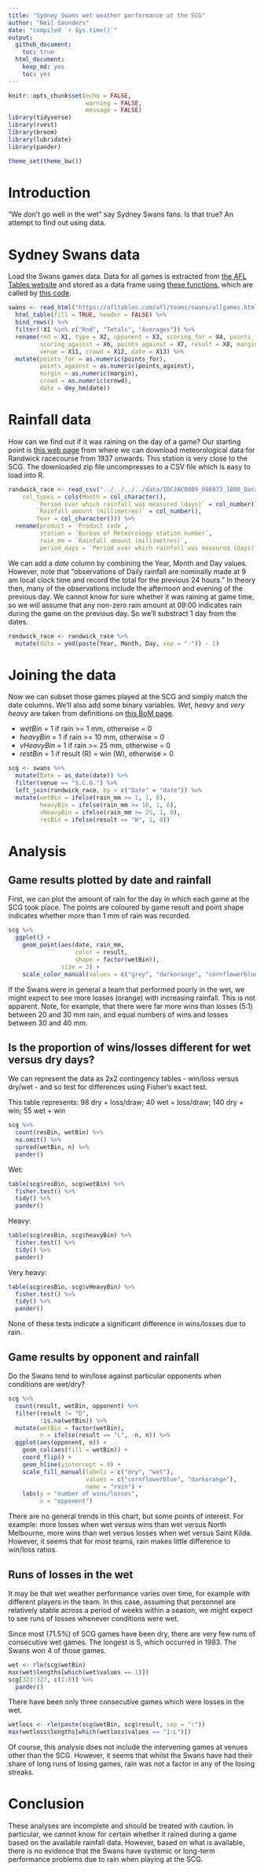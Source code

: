 ```yaml
---
title: "Sydney Swans wet weather performance at the SCG"
author: "Neil Saunders"
date: "compiled `r Sys.time()`"
output:
  github_document:
    toc: true
  html_document: 
    keep_md: yes
    toc: yes
---
```


```r
knitr::opts_chunk$set(echo = FALSE,
                      warning = FALSE,
                      message = FALSE)
library(tidyverse)
library(rvest)
library(broom)
library(lubridate)
library(pander)

theme_set(theme_bw())
```

# Introduction
"We don't go well in the wet" say Sydney Swans fans. Is that true? An attempt to find out using data.

# Sydney Swans data
Load the Swans games data. Data for all games is extracted from [the AFL Tables website](http://afltables.com/afl/teams/swans/allgames.html) and stored as a data frame using [these functions](https://github.com/neilfws/aflstats/blob/master/code/R/afltables.R), which are called by [this code](https://github.com/neilfws/aflstats/blob/master/code/R/plotHalfwayPercent.R).

```r
swans <- read_html("https://afltables.com/afl/teams/swans/allgames.html") %>% 
  html_table(fill = TRUE, header = FALSE) %>% 
  bind_rows() %>% 
  filter(!X1 %in% c("Rnd", "Totals", "Averages")) %>%
  rename(rnd = X1, type = X2, opponent = X3, scoring_for = X4, points_for = X5, 
         scoring_against = X6, points_against = X7, result = X8, margin = X9, wdl = X10, 
         venue = X11, crowd = X12, date = X13) %>% 
  mutate(points_for = as.numeric(points_for), 
         points_against = as.numeric(points_against), 
         margin = as.numeric(margin), 
         crowd = as.numeric(crowd), 
         date = dmy_hm(date))
```

# Rainfall data
How can we find out if it was raining on the day of a game? Our starting point is [this web page](http://www.bom.gov.au/climate/data/stations/) from where we can download meteorological data for Randwick racecourse from 1937 onwards. This station is very close to the SCG. The downloaded zip file uncompresses to a CSV file which is easy to load into R.
```r
randwick_race <- read_csv("../../../../data/IDCJAC0009_066073_1800_Data.csv", 
    col_types = cols(Month = col_character(), 
        `Period over which rainfall was measured (days)` = col_number(), 
        `Rainfall amount (millimetres)` = col_number(), 
        Year = col_character())) %>% 
  rename(product = `Product code`, 
         station = `Bureau of Meteorology station number`, 
         rain_mm = `Rainfall amount (millimetres)`, 
         period_days = `Period over which rainfall was measured (days)`)
```

We can add a _date_ column by combining the Year, Month and Day values. However, note that "observations of Daily rainfall are nominally made at 9 am local clock time and record the total for the previous 24 hours." In theory then, many of the observations include the afternoon and evening of the previous day. We cannot know for sure whether it was raining at game time, so we will assume that any non-zero rain amount at 09:00 indicates rain during the game on the previous day. So we'll substract 1 day from the dates.

```r
randwick_race <- randwick_race %>% 
  mutate(date = ymd(paste(Year, Month, Day, sep = "-")) - 1)
```

# Joining the data
Now we can subset those games played at the SCG and simply match the date columns. We'll also add some binary variables. _Wet_, _heavy_ and _very heavy_ are taken from definitions on [this BoM page](http://www.bom.gov.au/climate/data-services/content/faqs-elements.html).

* _wetBin_    = 1 if rain >= 1 mm, otherwise = 0
* _heavyBin_  = 1 if rain >= 10 mm, otherwise = 0
* _vHeavyBin_ = 1 if rain >= 25 mm, otherwise = 0
* _restBin_   = 1 if result (R) = win (W), otherwise = 0

```r
scg <- swans %>% 
  mutate(Date = as_date(date)) %>% 
  filter(venue == "S.C.G.") %>% 
  left_join(randwick_race, by = c("Date" = "date")) %>% 
  mutate(wetBin = ifelse(rain_mm >= 1, 1, 0), 
         heavyBin = ifelse(rain_mm >= 10, 1, 0), 
         vHeavyBin = ifelse(rain_mm >= 25, 1, 0),
         resBin = ifelse(result == "W", 1, 0))
```

# Analysis
## Game results plotted by date and rainfall
First, we can plot the amount of rain for the day in which each game at the SCG took place. The points are coloured by game result and point shape indicates whether more than 1 mm of rain was recorded.
```r
scg %>%
  ggplot() + 
    geom_point(aes(date, rain_mm, 
                   color = result, 
                   shape = factor(wetBin)), 
               size = 3) + 
    scale_color_manual(values = c("grey", "darkorange", "cornflowerblue"))
```

If the Swans were in general a team that performed poorly in the wet, we might expect to see more losses (orange) with increasing rainfall. This is not apparent. Note, for example, that there were far more wins than losses (5:1) between 20 and 30 mm rain, and equal numbers of wins and losses between 30 and 40 mm.

## Is the proportion of wins/losses different for wet versus dry days?
We can represent the data as 2x2 contingency tables - win/loss versus dry/wet - and so test for differences using Fisher's exact test.

This table represents: 98 dry + loss/draw; 40 wet + loss/draw; 140 dry + win; 55 wet + win
```r
scg %>% 
  count(resBin, wetBin) %>% 
  na.omit() %>% 
  spread(wetBin, n) %>%
  pander()
```

Wet:
```r
table(scg$resBin, scg$wetBin) %>%
  fisher.test() %>%
  tidy() %>%
  pander()
```

Heavy:
```r
table(scg$resBin, scg$heavyBin) %>%
  fisher.test() %>%
  tidy() %>%
  pander()
```

Very heavy:
```r
table(scg$resBin, scg$vHeavyBin) %>%
  fisher.test() %>%
  tidy() %>%
  pander()
```

None of these tests indicate a significant difference in wins/losses due to rain.

## Game results by opponent and rainfall
Do the Swans tend to win/lose against particular opponents when conditions are wet/dry?

```r
scg %>% 
  count(result, wetBin, opponent) %>% 
  filter(result != "D", 
         !is.na(wetBin)) %>% 
  mutate(wetBin = factor(wetBin), 
         n = ifelse(result == "L", -n, n)) %>% 
  ggplot(aes(opponent, n)) + 
    geom_col(aes(fill = wetBin)) + 
    coord_flip() + 
    geom_hline(yintercept = 0) + 
    scale_fill_manual(labels = c("dry", "wet"), 
                      values = c("cornflowerblue", "darkorange"), 
                      name = "rain") + 
    labs(y = "number of wins/losses", 
         x = "opponent")
```

There are no general trends in this chart, but some points of interest. For example: more losses when wet versus wins than wet versus North Melbourne, more wins than wet versus losses when wet versus Saint Kilda. However, it seems that for most teams, rain makes little difference to win/loss ratios.

## Runs of losses in the wet
It may be that wet weather performance varies over time, for example with different players in the team. In this case, assuming that personnel are relatively stable across a period of weeks within a season, we might expect to see runs of losses whenever conditions were wet.

Since most (71.5%) of SCG games have been dry, there are very few runs of consecutive wet games. The longest is 5, which occurred in 1983. The Swans won 4 of those games.
```r
wet <- rle(scg$wetBin)
max(wet$lengths[which(wet$values == 1)])
scg[323:327, c(1:8)] %>%
  pander()
```

There have been only three consecutive games which were losses in the wet.
```r
wetloss <- rle(paste(scg$wetBin, scg$result, sep = ":"))
max(wetloss$lengths[which(wetloss$values == "1:L")])
```

Of course, this analysis does not include the intervening games at venues other than the SCG. However, it seems that whilst the Swans have had their share of long runs of losing games, rain was not a factor in any of the losing streaks.

# Conclusion
These analyses are incomplete and should be treated with caution. In particular, we cannot know for certain whether it rained during a game based on the available rainfall data. However, based on what is available, there is no evidence that the Swans have systemic or long-term performance problems due to rain when playing at the SCG.